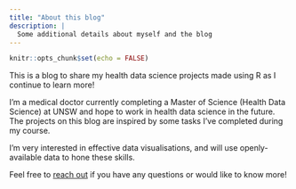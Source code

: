 ```yaml
---
title: "About this blog"
description: |
  Some additional details about myself and the blog
---
```


```r
knitr::opts_chunk$set(echo = FALSE)
```

This is a blog to share my health data science projects made using R as I continue to learn more!

I'm a medical doctor currently completing a Master of Science (Health Data Science) at UNSW and hope to work in health data science in the future. The projects on this blog are inspired by some tasks I've completed during my course.

I'm very interested in effective data visualisations, and will use openly-available data to hone these skills.

Feel free to [reach out](mailto:meg.n.stevens@gmail.com) if you have any questions or would like to know more!